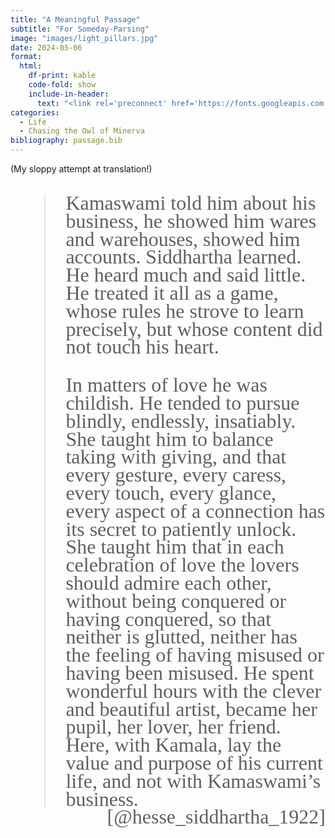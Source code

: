 ```yaml
---
title: "A Meaningful Passage"
subtitle: "For Someday-Parsing"
image: "images/light_pillars.jpg"
date: 2024-05-06
format:
  html:
    df-print: kable
    code-fold: show
    include-in-header:
      text: "<link rel='preconnect' href='https://fonts.googleapis.com'><link rel='preconnect' href='https://fonts.gstatic.com' crossorigin><link href='https://fonts.googleapis.com/css2?family=Reenie+Beanie&display=swap' rel='stylesheet'>"
categories:
  - Life
  - Chasing the Owl of Minerva
bibliography: passage.bib
---
```


```{=html}
<style>
.reenie-beanie-quote {
  font-family: "Reenie Beanie", cursive;
  font-weight: 500;
  font-style: normal;
  font-size: 24pt;
  line-height: 1.8rem;
}
</style>
```

(My sloppy attempt at translation!)

::: {.reenie-beanie-quote}

> Kamaswami told him about his business, he showed him wares and warehouses, showed him accounts. Siddhartha learned. He heard much and said little. He treated it all as a game, whose rules he strove to learn precisely, but whose content did not touch his heart.
>
> In matters of love he was childish. He tended to pursue blindly, endlessly, insatiably. She taught him to balance taking with giving, and that every gesture, every caress, every touch, every glance, every aspect of a connection has its secret to patiently unlock. She taught him that in each celebration of love the lovers should admire each other, without being conquered or having conquered, so that neither is glutted, neither has the feeling of having misused or having been misused. He spent wonderful hours with the clever and beautiful artist, became her pupil, her lover, her friend. Here, with Kamala, lay the value and purpose of his current life, and not with Kamaswami's business.
> <br><div style='float: right;'>[@hesse_siddhartha_1922]</div>

:::

::: {.hidden}

::: {#refs}
:::

:::